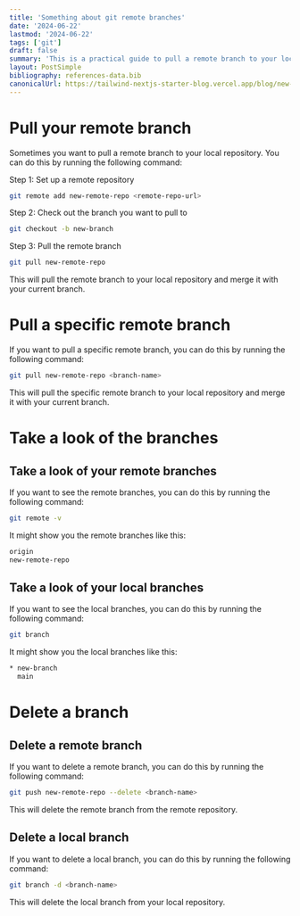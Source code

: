 ```yaml
---
title: 'Something about git remote branches'
date: '2024-06-22'
lastmod: '2024-06-22'
tags: ['git']
draft: false
summary: 'This is a practical guide to pull a remote branch to your local repository, delete a branch, and take a look of the branches.'
layout: PostSimple
bibliography: references-data.bib
canonicalUrl: https://tailwind-nextjs-starter-blog.vercel.app/blog/new-features-in-v1/
---
```


# Pull your remote branch

Sometimes you want to pull a remote branch to your local repository. You can do this by running the following command:

Step 1: Set up a remote repository

```bash
git remote add new-remote-repo <remote-repo-url>
```

Step 2: Check out the branch you want to pull to

```bash
git checkout -b new-branch
```

Step 3: Pull the remote branch

```bash
git pull new-remote-repo
```

This will pull the remote branch to your local repository and merge it with your current branch.

# Pull a specific remote branch

If you want to pull a specific remote branch, you can do this by running the following command:

```bash
git pull new-remote-repo <branch-name>
```

This will pull the specific remote branch to your local repository and merge it with your current branch.

# Take a look of the branches

## Take a look of your remote branches

If you want to see the remote branches, you can do this by running the following command:

```bash
git remote -v
```

It might show you the remote branches like this:

```bash
origin
new-remote-repo
```

## Take a look of your local branches

If you want to see the local branches, you can do this by running the following command:

```bash
git branch
```

It might show you the local branches like this:

```bash
* new-branch
  main
```

# Delete a branch

## Delete a remote branch

If you want to delete a remote branch, you can do this by running the following command:

```bash
git push new-remote-repo --delete <branch-name>
```

This will delete the remote branch from the remote repository.

## Delete a local branch

If you want to delete a local branch, you can do this by running the following command:

```bash
git branch -d <branch-name>
```

This will delete the local branch from your local repository.
